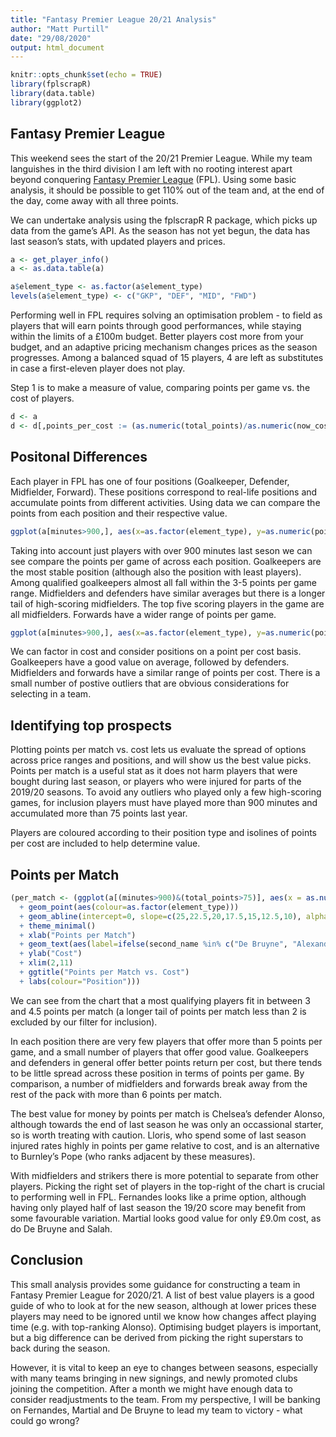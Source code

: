 ```yaml
---
title: "Fantasy Premier League 20/21 Analysis"
author: "Matt Purtill"
date: "29/08/2020"
output: html_document
---
```


```r
knitr::opts_chunk$set(echo = TRUE)
library(fplscrapR)
library(data.table)
library(ggplot2)
```

## Fantasy Premier League

This weekend sees the start of the 20/21 Premier League. While my team languishes in the third division I am left with no rooting interest apart beyond conquering [Fantasy Premier League](fantasy.premierleague.com) (FPL). Using some basic analysis, it should be possible to get 110% out of the team and, at the end of the day, come away with all three points.

We can undertake analysis using the fplscrapR R package, which picks up data from the game's API. As the season has not yet begun, the data has last season's stats, with updated players and prices.

```r
a <- get_player_info()
a <- as.data.table(a)

a$element_type <- as.factor(a$element_type)
levels(a$element_type) <- c("GKP", "DEF", "MID", "FWD")

```

Performing well in FPL requires solving an optimisation problem - to field as players that will earn points through good performances, while staying within the limits of a £100m budget. Better players cost more from your budget, and an adaptive pricing mechanism changes prices as the season progresses. Among a balanced squad of 15 players, 4 are left as substitutes in case a first-eleven player does not play.

Step 1 is to make a measure of value, comparing points per game vs. the cost of players.

```r
d <- a
d <- d[,points_per_cost := (as.numeric(total_points)/as.numeric(now_cost))]
```

## Positonal Differences

Each player in FPL has one of four positions (Goalkeeper, Defender, Midfielder, Forward). These positions correspond to real-life positions and accumulate points from different activities. Using data we can compare the points from each position and their respective value.

```r

ggplot(a[minutes>900,], aes(x=as.factor(element_type), y=as.numeric(points_per_game))) + geom_boxplot() + theme_minimal() + ylab("Points per Game") + xlab("Position") + ggtitle("Points per Game per Position")

```

Taking into account just players with over 900 minutes last seson we can see compare the points per game of across each position. Goalkeepers are the most stable position (although also the position with least players). Among qualified goalkeepers almost all fall within the 3-5 points per game range.
Midfielders and defenders have similar averages but there is a longer tail of high-scoring midfielders. The top five scoring players in the game are all midfielders. Forwards have a wider range of points per game.

```r

ggplot(a[minutes>900,], aes(x=as.factor(element_type), y=as.numeric(points_per_cost))) + geom_boxplot() + theme_minimal() + ylab("Points per Cost") + xlab("Position") + ggtitle("Points per Cost per Position")

```

We can factor in cost and consider positions on a point per cost basis. Goalkeepers have a good value on average, followed by defenders. Midfielders and forwards have a similar range of points per cost. There is a small number of postive outliers that are obvious considerations for selecting in a team.

## Identifying top prospects

Plotting points per match vs. cost lets us evaluate the spread of options across price ranges and positions, and will show us the best value picks. Points per match is a useful stat as it does not harm players that were bought during last season, or players who were injured for parts of the 2019/20 seasons. To avoid any outliers who played only a few high-scoring games, for inclusion players must have played more than 900 minutes and accumulated more than 75 points last year.

Players are coloured according to their position type and isolines of points per cost are included to help determine value.

## Points per Match

``` r

(per_match <- (ggplot(a[(minutes>900)&(total_points>75)], aes(x = as.numeric(points_per_game), y = as.numeric(now_cost)))
  + geom_point(aes(colour=as.factor(element_type)))
  + geom_abline(intercept=0, slope=c(25,22.5,20,17.5,15,12.5,10), alpha=0.2)
  + theme_minimal()
  + xlab("Points per Match")
  + geom_text(aes(label=ifelse(second_name %in% c("De Bruyne", "Alexander-Arnold", "Vardy", "Martial", "Salah", "Robertson", "Alonso", "Borges Fernandes", "Lloris", "van Dijk"),second_name,"")),nudge_x = 0.1, hjust="left", size=3)
  + ylab("Cost")
  + xlim(2,11)
  + ggtitle("Points per Match vs. Cost")
  + labs(colour="Position")))

```

We can see from the chart that a most qualifying players fit in between 3 and 4.5 points per match (a longer tail of points per match less than 2 is excluded by our filter for inclusion).

In each position there are very few players that offer more than 5 points per game, and a small number of players that offer good value. Goalkeepers and defenders in general offer better points return per cost, but there tends to be little spread across these position in terms of points per game. By comparison, a number of midfielders and forwards break away from the rest of the pack with more than 6 points per match.

The best value for money by points per match is Chelsea's defender Alonso, although towards the end of last season he was only an occassional starter, so is worth treating with caution. Lloris, who spend some of last season injured rates highly in points per game relative to cost, and is an alternative to Burnley's Pope (who ranks adjacent by these measures).

With midfielders and strikers there is more potential to separate from other players. Picking the right set of players in the top-right of the chart is crucial to performing well in FPL. Fernandes looks like a prime option, although having only played half of last season the 19/20 score may benefit from some favourable variation. Martial looks good value for only £9.0m cost, as do De Bruyne and Salah.

## Conclusion

This small analysis provides some guidance for constructing a team in Fantasy Premier League for 2020/21. A list of best value players is a good guide of who to look at for the new season, although at lower prices these players may need to be ignored until we know how changes affect playing time (e.g. with top-ranking Alonso). Optimising budget players is important, but a big difference can be derived from picking the right superstars to back during the season.

However, it is vital to keep an eye to changes between seasons, especially with many teams bringing in new signings, and newly promoted clubs joining the competition. After a month we might have enough data to consider readjustments to the team. From my perspective, I will be banking on Fernandes, Martial and De Bruyne to lead my team to victory - what could go wrong?